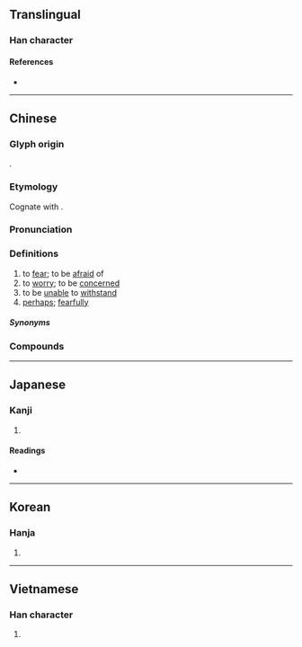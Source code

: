 {{character info/new}}
==Translingual==

===Han character===
{{Han char|rn=61|rad=心|as=05|sn=8|four=96000|canj=PHA|ids=⿰忄白}}

====References====
* {{Han ref|kx=0380.160|dkj=10448|dj=0708.160|hdz=42287.010|uh=6015|ud=24597|bh=A9C8|bd=43464}}

----

==Chinese==
{{zh-forms}}

===Glyph origin===
{{Han etym}}
{{Han compound|心|alt1=忄|白|ls=psc|c1=s|c2=p}}.

===Etymology===
Cognate with {{och-l|怖}}.

===Pronunciation===
{{zh-pron
|m=pà
|ma=y
|m-s=pa4
|c=paa3
|c-t=
|g=
|h=pfs=pha
|j=
|md=pá
|mn=qz,twv,xm,zz:phàⁿ/tw:phà
|mn-t=pan3
|w=2pho
|x=
|mc=y
|oc=y
|cat=v,adv
}}

===Definitions===
{{zh-hanzi}}

# to [[fear]]; to be [[afraid]] of
# to [[worry]]; to be [[concern]]ed
# to be [[unable]] to [[withstand]]
# [[perhaps]]; [[fearfully]]

=====Synonyms=====
{{zh-dial|害怕}}

===Compounds===
{{zh-der|不怕|不怕臊|受怕擔憂|只怕|可怕|哪怕|嚇怕|害怕|後怕|心驚膽怕|怕三怕四|怕不|怕不大|怕不待|怕不是|怕不道|怕事|怕人|怕人子|怕人設設|怕勢勢|怕怕|怕怖|怕懼|怕敢|怕是|怕死貪生|怕生|怕硬欺軟|怕羞|怕臊|怕道|怕長怕短|恐怕|懼怕|拈輕怕重|擔驚受怕|敢怕|欺善怕惡|欺軟怕硬|深怕|生怕|耽驚受怕|貪生怕死|那怕|駭怕|驚怕|鬼怕惡人}}

{{zh-cat|Beginning|Elementary}}

----

==Japanese==

===Kanji===
{{ja-kanji|grade=|rs=心05}}

# {{defn|lang=ja|sort=心05}}

====Readings====
* {{ja-readings
|goon=へ
|kanon=は
|kun=おそ-れる
}}

----

==Korean==

===Hanja===
{{ko-hanja|hangeul=파|eumhun=|rv=pa|mr=p'a|y=pha}}

# {{defn|lang=ko|sort=心05}}

----

==Vietnamese==

===Han character===
{{vi-hantu|phạ|rs=心05}}

# {{defn|lang=vi|sort=心05}}